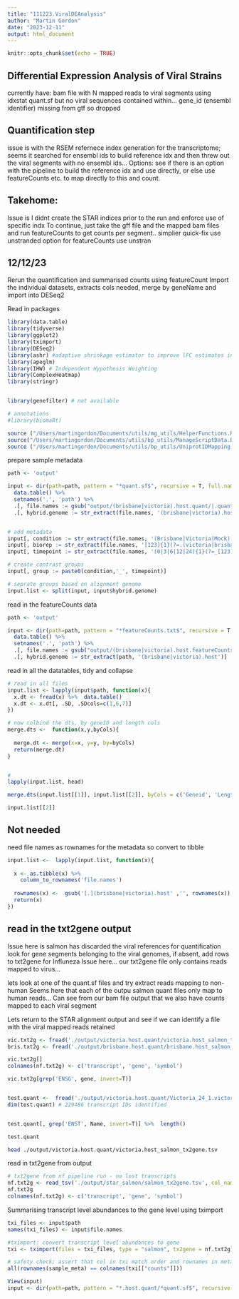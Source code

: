 ```yaml
---
title: "111223.ViralDEAnalysis"
author: "Martin Gordon"
date: "2023-12-11"
output: html_document
---
```


```r
knitr::opts_chunk$set(echo = TRUE)
```

## Differential Expression Analysis of Viral Strains

currently have:
bam file with N mapped reads to viral segments using idxstat
quant.sf but no viral sequences contained within... gene_id (ensembl identifier) missing from gtf so dropped

Quantification step
----
issue is with the RSEM refernece index generation for the transcriptome; seems it searched for ensembl ids to build reference idx and then threw out the viral segments with no ensembl ids...
Options: see if there is an option with the pipeline to build the reference idx and use directly, or else use featureCounts etc. to map directly to this and count.


Takehome:
---
Issue is I didnt create the STAR indices prior to the run and enforce use of specific indx
To continue, just take the gff file and the mapped bam files and run featureCounts to get counts per segment.. simplier quick-fix
use unstranded option for featureCounts
use unstran

12/12/23
---
Rerun the quantification and summarised counts using featureCount
Import the individual datasets, extracts cols needed, merge by geneName and import into DESeq2

Read in packages 
```r
library(data.table)
library(tidyverse)
library(ggplot2)
library(tximport)
library(DESeq2)
library(ashr) #adaptive shrinkage estimator to improve lFC estimates in DESEq2
library(apeglm)
library(IHW) # Independent Hypothesis Weighting 
library(ComplexHeatmap)
library(stringr)


library(genefilter) # not available 

# annotations
#library(biomaRt)

source ("/Users/martingordon/Documents/utils/mg_utils/HelperFunctions.R")
source("/Users/martingordon/Documents/utils/bp_utils/ManageScriptData.R")
source ("/Users/martingordon/Documents/utils/bp_utils/UniprotIDMapping.R") #uniprot to gene id mapping
```

prepare sample metadata
```r
path <- 'output'

input <- dir(path=path, pattern = "*quant.sf$", recursive = T, full.names = TRUE) %>% 
  data.table() %>% 
  setnames('.', 'path') %>% 
  .[, file.names := gsub("output/(brisbane|victoria).host.quant/|.quant.sf", "", path) ] %>% 
  .[, hybrid.genome := str_extract(file.names, '(brisbane|victoria).host')]


# add metadata
input[, condition := str_extract(file.names, '(Brisbane|Victoria|Mock)' ) ]
input[, biorep := str_extract(file.names, '[123]{1}(?=.(victoria|brisbane).host)')] #positve lookahead to extract final int before *.host prefix
input[, timepoint := str_extract(file.names, '(0|3|6|12|24){1}(?=_[123]{1}.(victoria|brisbane).host)')] #positve lookahead to extract final int before *.host prefix

# create contrast groups
input[, group := paste0(condition,'_', timepoint)]

# seprate groups based on alignment genome
input.list <- split(input, input$hybrid.genome)
```

read in the featureCounts data 


```r
path <- 'output'

input <- dir(path=path, pattern = "*featureCounts.txt$", recursive = T, full.names = TRUE) %>% 
  data.table() %>% 
  setnames('.', 'path') %>% 
  .[, file.names := gsub("output/(brisbane|victoria).host.featureCounts/|.featureCounts.txt", "", path) ] %>% 
  .[, hybrid.genome := str_extract(path, '(brisbane|victoria).host')]

```
read in all the datatables, tidy and collapse

```r
# read in all files
input.list <- lapply(input$path, function(x){
  x.dt <- fread(x) %>%  data.table()
  x.dt <- x.dt[, .SD, .SDcols=c(1,6,7)]
})

# now colbind the dts, by geneID and length cols
merge.dts <-  function(x,y,byCols){
  
  merge.dt <- merge(x=x, y=y, by=byCols)
  return(merge.dt)
}


#
lapply(input.list, head)

merge.dts(input.list[[1]], input.list[[2]], byCols = c('Geneid', 'Length'))

input.list[[2]]
```




Not needed
-----
need file names as rownames for the metadata so convert to tibble
```r
input.list <-  lapply(input.list, function(x){
  
  x <- as.tibble(x) %>% 
    column_to_rownames('file.names')
  
  rownames(x) <-  gsub('[.](brisbane|victoria).host' ,'', rownames(x))
  return(x)
})

```
read in the txt2gene output
-----
Issue here is salmon has discarded the viral references for quantification
look for gene segments belonging to the viral genomes, if absent, add rows to txt2gene for Influneza 
Issue here... our txt2gene file only contains reads mapped to virus...

lets look at one of the quant.sf files and try extract reads mapping to non-human
Seems here that each of the outpu salmon quant files only map to human reads...
Can see from our bam file output that we also have counts mapped to each viral segment

Lets return to the STAR alignment output and see if we can identify a file with the viral mapped reads retained


```r
vic.txt2g <- fread('./output/victoria.host.quant/victoria.host_salmon_tx2gene.tsv', col.names = c('transcript', 'gene', 'symbol')) 
bris.txt2g <- fread('./output/brisbane.host.quant/brisbane.host_salmon_tx2gene.tsv') 

vic.txt2g[]
colnames(nf.txt2g) <- c('transcript', 'gene', 'symbol')

vic.txt2g[grep('ENSG', gene, invert=T)]


test.quant <-  fread('./output/victoria.host.quant/Victoria_24_1.victoria.host.quant.sf')
dim(test.quant) # 229486 transcript IDs identified


test.quant[, grep('ENST', Name, invert=T)] %>%  length()

test.quant
```
```bash
head ./output/victoria.host.quant/victoria.host_salmon_tx2gene.tsv
```



read in txt2gene from output
```r
# txt2gene from nf pipeline run - no lost transcripts
nf.txt2g <- read_tsv('./output/star_salmon/salmon_tx2gene.tsv', col_names = F) 
nf.txt2g
colnames(nf.txt2g) <- c('transcript', 'gene', 'symbol')
```

Summarising transcript level abundances to the gene level using tximport

```r
txi_files <- input$path
names(txi_files) <- input$file.names

#tximport: convert transcript level abundances to gene
txi <- tximport(files = txi_files, type = "salmon", tx2gene = nf.txt2g) 

# safety check; assert that col in txi match order and rownames in metadata table. # TRUE
all(rownames(sample_meta) == colnames(txi[["counts"]])) 
```


```r
View(input)
input <- dir(path=path, pattern = "*.host.quant/*quant.sf$", recursive = T, full.names = TRUE)
```

